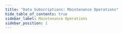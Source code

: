 ```yaml
---
title: "Data Subscriptions: Maintenance Operations"
hide_table_of_contents: true
sidebar_label: Maintenance Operations
sidebar_position: 1
---
```





<LanguageSwitcher supportedLanguages={supportedLanguages} />

<LanguageContent language="csharp">
   <MaintenanceOperationsCsharp />
</LanguageContent>

<LanguageContent language="java">
   <MaintenanceOperationsJava />
</LanguageContent>

<LanguageContent language="nodejs">
   <MaintenanceOperationsNodejs />
</LanguageContent>


<!---
### Data Subscriptions
- [What are Data Subscriptions](../../../client-api/data-subscriptions/what-are-data-subscriptions)
- [How to Create a Data Subscription](../../../client-api/data-subscriptions/creation/how-to-create-data-subscription)
- [How to Consume a Data Subscription](../../../client-api/data-subscriptions/consumption/how-to-consume-data-subscription)

### Data Subscriptions:
- [What are Data Subscriptions](../../../client-api/data-subscriptions/what-are-data-subscriptions)
- [How to Create a Data Subscription](../../../client-api/data-subscriptions/creation/how-to-create-data-subscription)
- [How to Consume a Data Subscription](../../../client-api/data-subscriptions/consumption/how-to-consume-data-subscription)


-->